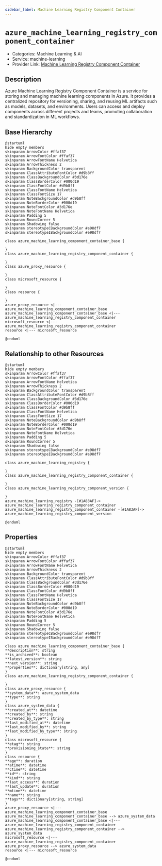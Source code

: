 ```yaml
---
sidebar_label: Machine Learning Registry Component Container
---
```


# `azure_machine_learning_registry_component_container`

- Categories: Machine Learning & AI
- Service: machine-learning
- Provider Link: [Machine Learning Registry Component Container](https://learn.microsoft.com/en-us/azure/machine-learning/concept-component-specification)

## Description

Azure Machine Learning Registry Component Container is a service for storing and managing machine learning components in Azure. It provides a centralized repository for versioning, sharing, and reusing ML artifacts such as models, datasets, and environments. Users can access and deploy components across different projects and teams, promoting collaboration and standardization in ML workflows.

## Base Hierarchy

<ZoomPanPinch>

```kroki imgType="plantuml" imgAlt="Hierarchy of Machine Learning Registry Component Container"
@startuml
hide empty members
skinparam ArrowColor #ffaf37
skinparam ArrowFontColor #ffaf37
skinparam ArrowFontName Helvetica
skinparam ArrowThickness 2
skinparam BackgroundColor transparent
skinparam ClassAttributeFontColor #d9b8ff
skinparam ClassBackgroundColor #3d176e
skinparam ClassBorderColor #000d19
skinparam ClassFontColor #d9b8ff
skinparam ClassFontName Helvetica
skinparam ClassFontSize 17
skinparam NoteBackgroundColor #d9b8ff
skinparam NoteBorderColor #000d19
skinparam NoteFontColor #3d176e
skinparam NoteFontName Helvetica
skinparam Padding 5
skinparam RoundCorner 5
skinparam Shadowing false
skinparam stereotypeCBackgroundColor #e98df7
skinparam stereotypeIBackgroundColor #e98df7

class azure_machine_learning_component_container_base {

}
class azure_machine_learning_registry_component_container {

}
class azure_proxy_resource {

}
class microsoft_resource {

}
class resource {

}
azure_proxy_resource <|--- azure_machine_learning_component_container_base
azure_machine_learning_component_container_base <|--- azure_machine_learning_registry_component_container
microsoft_resource <|--- azure_machine_learning_registry_component_container
resource <|--- microsoft_resource

@enduml
```

</ZoomPanPinch>

## Relationship to other Resources

<ZoomPanPinch>

```kroki imgType="plantuml" imgAlt="Diagram of Machine Learning Registry Component Container resource relationships"
@startuml
hide empty members
skinparam ArrowColor #ffaf37
skinparam ArrowFontColor #ffaf37
skinparam ArrowFontName Helvetica
skinparam ArrowThickness 2
skinparam BackgroundColor transparent
skinparam ClassAttributeFontColor #d9b8ff
skinparam ClassBackgroundColor #3d176e
skinparam ClassBorderColor #000d19
skinparam ClassFontColor #d9b8ff
skinparam ClassFontName Helvetica
skinparam ClassFontSize 17
skinparam NoteBackgroundColor #d9b8ff
skinparam NoteBorderColor #000d19
skinparam NoteFontColor #3d176e
skinparam NoteFontName Helvetica
skinparam Padding 5
skinparam RoundCorner 5
skinparam Shadowing false
skinparam stereotypeCBackgroundColor #e98df7
skinparam stereotypeIBackgroundColor #e98df7

class azure_machine_learning_registry {

}
class azure_machine_learning_registry_component_container {

}
class azure_machine_learning_registry_component_version {

}
azure_machine_learning_registry -[#1A83AF]-> azure_machine_learning_registry_component_container
azure_machine_learning_registry_component_container -[#1A83AF]-> azure_machine_learning_registry_component_version

@enduml
```

</ZoomPanPinch>

## Properties

<ZoomPanPinch>

```kroki imgType="plantuml" imgAlt="Diagram of Machine Learning Registry Component Container data model"
@startuml
hide empty members
skinparam ArrowColor #ffaf37
skinparam ArrowFontColor #ffaf37
skinparam ArrowFontName Helvetica
skinparam ArrowThickness 2
skinparam BackgroundColor transparent
skinparam ClassAttributeFontColor #d9b8ff
skinparam ClassBackgroundColor #3d176e
skinparam ClassBorderColor #000d19
skinparam ClassFontColor #d9b8ff
skinparam ClassFontName Helvetica
skinparam ClassFontSize 17
skinparam NoteBackgroundColor #d9b8ff
skinparam NoteBorderColor #000d19
skinparam NoteFontColor #3d176e
skinparam NoteFontName Helvetica
skinparam Padding 5
skinparam RoundCorner 5
skinparam Shadowing false
skinparam stereotypeCBackgroundColor #e98df7
skinparam stereotypeIBackgroundColor #e98df7

class azure_machine_learning_component_container_base {
**description**: string
**is_archived**: boolean
**latest_version**: string
**next_version**: string
**properties**: dictionary[string, any]
}
class azure_machine_learning_registry_component_container {

}
class azure_proxy_resource {
**system_data**: azure_system_data
**type**: string
}
class azure_system_data {
**created_at**: datetime
**created_by**: string
**created_by_type**: string
**last_modified_at**: datetime
**last_modified_by**: string
**last_modified_by_type**: string
}
class microsoft_resource {
**etag**: string
**provisioning_state**: string
}
class resource {
**age**: duration
**atime**: datetime
**ctime**: datetime
**id**: string
**kind**: string
**last_access**: duration
**last_update**: duration
**mtime**: datetime
**name**: string
**tags**: dictionary[string, string]
}
azure_proxy_resource <|--- azure_machine_learning_component_container_base
azure_machine_learning_component_container_base --> azure_system_data
azure_machine_learning_component_container_base <|--- azure_machine_learning_registry_component_container
azure_machine_learning_registry_component_container --> azure_system_data
microsoft_resource <|--- azure_machine_learning_registry_component_container
azure_proxy_resource --> azure_system_data
resource <|--- microsoft_resource

@enduml
```

</ZoomPanPinch>
